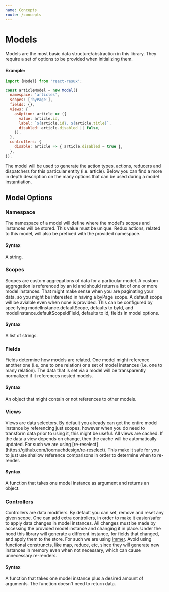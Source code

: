 ```yaml
---
name: Concepts
route: /concepts
---
```


# Models

Models are the most basic data structure/abstraction in this library. They require a set of options to be provided
when initializing them.

#### Example:
```javascript
import {Model} from 'react-resux';

const articleModel = new Model({
  namespace: 'articles',
  scopes: ['byPage'],
  fields: {},
  views: {
    asOption: article => ({
      value: article.id,
      label: `${article.id}. ${article.title}`,
      disabled: article.disabled || false,
    }),
  },
  controllers: {
    disable: article => { article.disabled = true },
  },
});
```

The model will be used to generate the action types, actions, reducers and dispatchers for this particular entity
(i.e. article). Below you can find a more in depth description on the many options that can be used during a model
instantiation.

## Model Options

### Namespace

The namespace of a model will define where the model's scopes and instances will be stored. This value must be unique.
Redux actions, related to this model, will also be prefixed with the provided namespace.

#### Syntax

A string.

### Scopes

Scopes are custom aggregations of data for a particular model. A custom aggregation is referenced by an id and
should return a list of one or more model instances. That might make sense when you are paginating your data, so
you might be interested in having a byPage scope. A default scope will be avialble even when none is provided. This
can be configured by specifying modelInstance.defaultScope, defaults to byId, and modelInstance.defaultScopeIdField,
defaults to id, fields in model options.

#### Syntax

A list of strings.

### Fields

Fields determine how models are related. One model might reference another one (i.e. one to one relation) or
a set of model instances (i.e. one to many relation). The data that is set via a model will be transparently
normalized if it references nested models.

#### Syntax

An object that might contain or not references to other models.

### Views

Views are data selectors. By default you already can get the entire model instance by referencing just scopes, however
when you do need to transform data prior to using it, this might be useful. All views are cached. If the data a view
depends on change, then the cache will be automatically updated. For such we are using
[re-reselect] (https://github.com/toomuchdesign/re-reselect). This make it safe for you to just use shallow
reference comparisons in order to determine when to re-render.

#### Syntax

A function that takes one model instance as argument and returns an object.

### Controllers

Controllers are data modifiers. By default you can set, remove and reset any given scope. One can add extra
controllers, in order to make it easier/safer to apply data changes in model instances. All changes must be made
by accessing the provided model instance and changing it in place. Under the hood this library will generate a
different instance, for fields that changed, and apply them to the store. For such we are using
[immer](https://github.com/immerjs/immer). Avoid using functional construncts, like map, reduce, etc,
since they will generate new instances in memory even when not necessary, which can cause unnecessary re-renders.

#### Syntax

A function that takes one model instance plus a desired amount of arguments. The function doesn't need to return
data.
